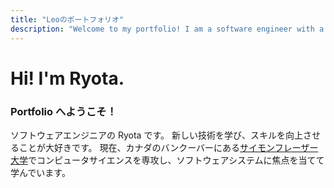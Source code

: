 ```yaml
---
title: "Leoのポートフォリオ"
description: "Welcome to my portfolio! I am a software engineer with a passion for building web applications."
---
```


# Hi! I'm Ryota.

### Portfolio へようこそ！

ソフトウェアエンジニアの Ryota です。
新しい技術を学び、スキルを向上させることが大好きです。
現在、カナダのバンクーバーにある[サイモンフレーザー大学](https://www.sfu.ca)でコンピュータサイエンスを専攻し、ソフトウェアシステムに焦点を当てて学んでいます。
